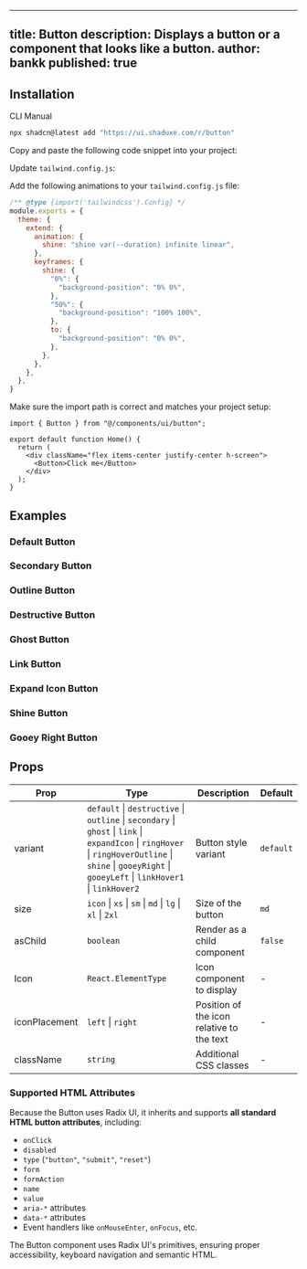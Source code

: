   ---
  title: Button
  description: Displays a button or a component that looks like a button.
  author: bankk
  published: true
  ---
  
  ## Installation
  
  <Tabs defaultValue="cli">
  
  <TabsList>
    <TabsTrigger value="cli">CLI</TabsTrigger>
    <TabsTrigger value="manual">Manual</TabsTrigger>
  </TabsList>
  
  <TabsContent value="cli">
  
  ```bash
  npx shadcn@latest add "https://ui.shaduxe.com/r/button"
  ```
  
  </TabsContent>
  
  <TabsContent value="manual">
  
  <Steps>
  
  <Step title="Copy the Code">
    Copy and paste the following code snippet into your project:
  </Step>
  
  <ComponentSource name="button" />
  
  <Step>Update `tailwind.config.js`:</Step>
  
  Add the following animations to your `tailwind.config.js` file:
  
  ```js title="tailwind.config.js" {6,9-19} showLineNumbers
  /** @type {import('tailwindcss').Config} */
  module.exports = {
    theme: {
      extend: {
        animation: {
          shine: "shine var(--duration) infinite linear",
        },
        keyframes: {
          shine: {
            "0%": {
              "background-position": "0% 0%",
            },
            "50%": {
              "background-position": "100% 100%",
            },
            to: {
              "background-position": "0% 0%",
            },
          },
        },
      },
    },
  }
  ```
  
  <Step>Make sure the import path is correct and matches your project setup:</Step>
  
  ```tsx {1,6} showLineNumbers
  import { Button } from "@/components/ui/button";
  
  export default function Home() {
    return (
      <div className="flex items-center justify-center h-screen">
        <Button>Click me</Button>
      </div>
    );
  }
  ```
  
  </Steps>
  
  </TabsContent>
  
  </Tabs>
  
  ## Examples
  
  ### Default Button
  
  <ComponentPreview name="button-default-example" />
  
  ### Secondary Button
  
  <ComponentPreview name="button-secondary-example" />
  
  ### Outline Button
  
  <ComponentPreview name="button-outline-example" />
  
  ### Destructive Button
  
  <ComponentPreview name="button-destructive-example" />
  
  ### Ghost Button
  
  <ComponentPreview name="button-ghost-example" />
  
  ### Link Button
  
  <ComponentPreview name="button-link-example" />
  
  ### Expand Icon Button
  
  <ComponentPreview name="button-expand-icon-example" />
  
  ### Shine Button
  
  <ComponentPreview name="button-shine-example" />
  
  ### Gooey Right Button
  
  <ComponentPreview name="button-gooey-right-example" />
  
  ## Props
  
  | Prop         | Type                                                     | Description                                       | Default    |
  |--------------|----------------------------------------------------------|---------------------------------------------------|------------|
  | variant      | `default` \| `destructive` \| `outline` \| `secondary` \| `ghost` \| `link` \| `expandIcon` \| `ringHover` \| `ringHoverOutline` \| `shine` \| `gooeyRight` \| `gooeyLeft` \| `linkHover1` \| `linkHover2` | Button style variant                  | `default`  |
  | size         | `icon` \| `xs` \| `sm` \| `md` \| `lg` \| `xl` \| `2xl`   | Size of the button                                | `md`       |
  | asChild      | `boolean`                                                | Render as a child component                       | `false`    |
  | Icon         | `React.ElementType`                                      | Icon component to display                         | -          |
  | iconPlacement| `left` \| `right`                                        | Position of the icon relative to the text         | -          |
  | className    | `string`                                                 | Additional CSS classes                            | -          |
  
  ### Supported HTML Attributes
  
  Because the Button uses Radix UI, it inherits and supports **all standard HTML button attributes**, including:
  
  - `onClick`
  - `disabled`
  - `type` (`"button"`, `"submit"`, `"reset"`)
  - `form`
  - `formAction`
  - `name`
  - `value`
  - `aria-*` attributes
  - `data-*` attributes
  - Event handlers like `onMouseEnter`, `onFocus`, etc.
  
  The Button component uses Radix UI's primitives, ensuring proper accessibility, keyboard navigation and semantic HTML.
